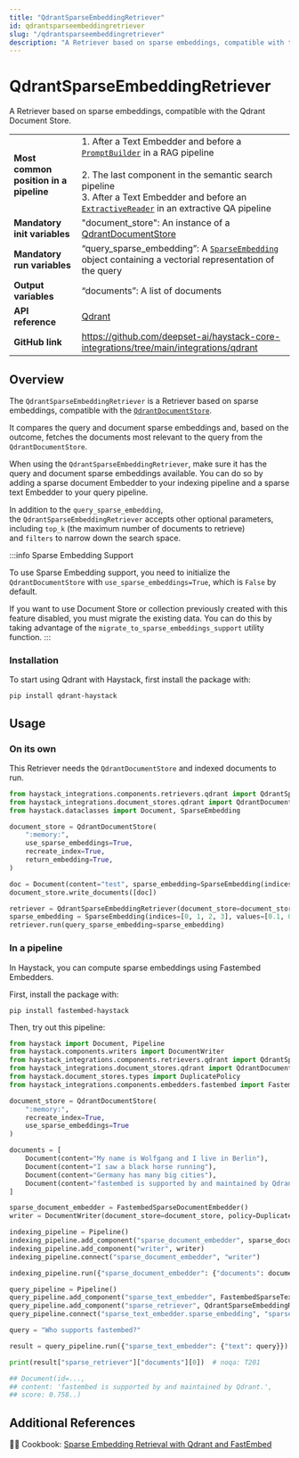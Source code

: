 ```yaml
---
title: "QdrantSparseEmbeddingRetriever"
id: qdrantsparseembeddingretriever
slug: "/qdrantsparseembeddingretriever"
description: "A Retriever based on sparse embeddings, compatible with the Qdrant Document Store."
---
```


# QdrantSparseEmbeddingRetriever

A Retriever based on sparse embeddings, compatible with the Qdrant Document Store.

|  |  |
| --- | --- |
| **Most common position in a pipeline** | 1\. After a Text Embedder and before a [`PromptBuilder`](../builders/promptbuilder.mdx)  in a RAG pipeline  <br /> <br />2. The last component in the semantic search pipeline  <br />   3. After a Text Embedder and before an [`ExtractiveReader`](../readers/extractivereader.mdx)  in an extractive QA pipeline |
| **Mandatory init variables** | "document_store": An instance of a [QdrantDocumentStore](../../document-stores/qdrant-document-store.mdx) |
| **Mandatory run variables** | “query_sparse_embedding”: A [`SparseEmbedding`](../../concepts/data-classes.mdx#sparseembedding)  object containing a vectorial representation of the query |
| **Output variables** | “documents”: A list of documents |
| **API reference** | [Qdrant](/reference/integrations-qdrant) |
| **GitHub link** | https://github.com/deepset-ai/haystack-core-integrations/tree/main/integrations/qdrant |

## Overview

The `QdrantSparseEmbeddingRetriever` is a Retriever based on sparse embeddings, compatible with the [`QdrantDocumentStore`](../../document-stores/qdrant-document-store.mdx).

It compares the query and document sparse embeddings and, based on the outcome, fetches the documents most relevant to the query from the `QdrantDocumentStore`.

When using the `QdrantSparseEmbeddingRetriever`, make sure it has the query and document sparse embeddings available. You can do so by adding a sparse document Embedder to your indexing pipeline and a sparse text Embedder to your query pipeline.

In addition to the `query_sparse_embedding`, the `QdrantSparseEmbeddingRetriever` accepts other optional parameters, including `top_k` (the maximum number of documents to retrieve) and `filters` to narrow down the search space.

:::info
Sparse Embedding Support

To use Sparse Embedding support, you need to initialize the `QdrantDocumentStore` with `use_sparse_embeddings=True`, which is `False` by default.

If you want to use Document Store or collection previously created with this feature disabled, you must migrate the existing data. You can do this by taking advantage of the `migrate_to_sparse_embeddings_support` utility function.
:::

### Installation

To start using Qdrant with Haystack, first install the package with:

```shell
pip install qdrant-haystack
```

## Usage

### On its own

This Retriever needs the `QdrantDocumentStore` and indexed documents to run.

```python
from haystack_integrations.components.retrievers.qdrant import QdrantSparseEmbeddingRetriever
from haystack_integrations.document_stores.qdrant import QdrantDocumentStore
from haystack.dataclasses import Document, SparseEmbedding

document_store = QdrantDocumentStore(
    ":memory:",
    use_sparse_embeddings=True,
    recreate_index=True,
    return_embedding=True,
)

doc = Document(content="test", sparse_embedding=SparseEmbedding(indices=[0, 3, 5], values=[0.1, 0.5, 0.12]))
document_store.write_documents([doc])

retriever = QdrantSparseEmbeddingRetriever(document_store=document_store)
sparse_embedding = SparseEmbedding(indices=[0, 1, 2, 3], values=[0.1, 0.8, 0.05, 0.33])
retriever.run(query_sparse_embedding=sparse_embedding)
```

### In a pipeline

In Haystack, you can compute sparse embeddings using Fastembed Embedders.

First, install the package with:

```shell
pip install fastembed-haystack
```

Then, try out this pipeline:

```python
from haystack import Document, Pipeline
from haystack.components.writers import DocumentWriter
from haystack_integrations.components.retrievers.qdrant import QdrantSparseEmbeddingRetriever
from haystack_integrations.document_stores.qdrant import QdrantDocumentStore
from haystack.document_stores.types import DuplicatePolicy
from haystack_integrations.components.embedders.fastembed import FastembedDocumentEmbedder, FastembedTextEmbedder

document_store = QdrantDocumentStore(
    ":memory:",
    recreate_index=True,
    use_sparse_embeddings=True
)

documents = [
    Document(content="My name is Wolfgang and I live in Berlin"),
    Document(content="I saw a black horse running"),
    Document(content="Germany has many big cities"),
    Document(content="fastembed is supported by and maintained by Qdrant."),
]

sparse_document_embedder = FastembedSparseDocumentEmbedder()
writer = DocumentWriter(document_store=document_store, policy=DuplicatePolicy.OVERWRITE)

indexing_pipeline = Pipeline()
indexing_pipeline.add_component("sparse_document_embedder", sparse_document_embedder)
indexing_pipeline.add_component("writer", writer)
indexing_pipeline.connect("sparse_document_embedder", "writer")

indexing_pipeline.run({"sparse_document_embedder": {"documents": documents}})

query_pipeline = Pipeline()
query_pipeline.add_component("sparse_text_embedder", FastembedSparseTextEmbedder())
query_pipeline.add_component("sparse_retriever", QdrantSparseEmbeddingRetriever(document_store=document_store))
query_pipeline.connect("sparse_text_embedder.sparse_embedding", "sparse_retriever.query_sparse_embedding")

query = "Who supports fastembed?"

result = query_pipeline.run({"sparse_text_embedder": {"text": query}})

print(result["sparse_retriever"]["documents"][0])  # noqa: T201

## Document(id=...,
## content: 'fastembed is supported by and maintained by Qdrant.',
## score: 0.758..)
```

## Additional References

:cook: Cookbook: [Sparse Embedding Retrieval with Qdrant and FastEmbed](https://haystack.deepset.ai/cookbook/sparse_embedding_retrieval)
